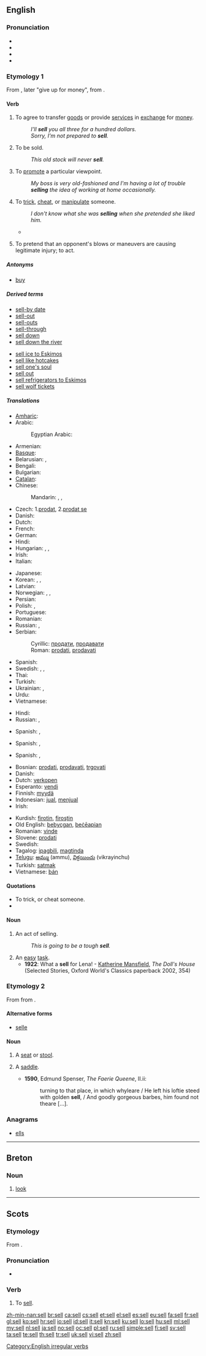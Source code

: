 ==English==

===Pronunciation===
* {{audio|en-us-sell.ogg|Audio (US)}}
* {{IPA|/sɛl/}}
* {{rhymes|ɛl}}
* {{homophones|cell}}

===Etymology 1===
From {{etyl|ang|en}} {{term|sellan||give|lang=ang}}, later "give up for money", from {{proto|Germanic|saljanan|lang=en}}.

====Verb====
{{en-verb|sells|selling|sold|sold}}

# {{transitive or intransitive}} To agree to transfer [[good]]s or provide [[service]]s in [[exchange]] for [[money]].
#: ''I'll '''sell''' you all three for a hundred dollars.''
#: ''Sorry, I'm not prepared to '''sell'''.''
# {{ergative}} To be sold.
#: ''This old stock will never '''sell'''.''
# To [[promote]] a particular viewpoint.
#: ''My boss is very old-fashioned and I'm having a lot of trouble '''selling''' the idea of working at home occasionally.''
# To [[trick]], [[cheat]], or [[manipulate]] someone.
#: ''I don't know what she was '''selling''' when she pretended she liked him.''
#* {{quote-news
|year=2011
|date=January 12
|author=Saj Chowdhury 
|title=Liverpool 2 - 1 Liverpool
|work=BBC
|url=http://news.bbc.co.uk/sport2/hi/football/eng_prem/9345343.stm
|page=
|passage=Raul Meireles was the victim of the home side's hustling on this occasion giving the ball away to the impressive David Vaughan who slipped in Taylor-Fletcher. The striker '''sold''' Daniel Agger with the best dummy of the night before placing his shot past keeper Pepe Reina.}}
# {{context|professional wrestling|slang}} To pretend that an opponent's blows or maneuvers are causing legitimate injury; to act.

=====Antonyms=====
* [[buy]]

=====Derived terms=====
{{rel-top|Terms derived from ''sell''}}
* [[sell-by date]]
* [[sell-out]]
* [[sell-outs]]
* [[sell-through]]
* [[sell down]]
* [[sell down the river]]
{{rel-mid}}
* [[sell ice to Eskimos]]
* [[sell like hotcakes]]
* [[sell one's soul]]
* [[sell out]]
* [[sell refrigerators to Eskimos]]
* [[sell wolf tickets]]
{{rel-bottom}}

=====Translations=====
{{trans-top|to agree to transfer goods or provide services}}
* [[Amharic]]: {{tø|am|መሸጥ|tr=mäšäṭ|sc=Ethi}}
* Arabic: {{t-|ar|باع|tr=baa3a}}
*: Egyptian Arabic: {{tø|arz|باع|tr=baa`|sc=Arab|xs=Egyptian Arabic}}
* Armenian: {{t-|hy|վաճառել|tr=vač̣aṙel}}
* [[Basque]]: {{t|eu|saldu}}
* Belarusian: {{t|be|прадаваць|tr=pradavác’|xs=Belarusian}} {{impf}}, {{t|be|прадаць|tr=pradác’|xs=Belarusian}} {{pf.}}
* Bengali: {{t|bn|বেচা|tr=beca|sc=Beng|xs=Bengali}}
* Bulgarian: {{t+|bg|продавам|tr=prodavam}}
* [[Catalan]]: {{t+|ca|vendre}}
* Chinese:
*: Mandarin: {{t-|cmn|賣|sc=Hani}},  {{t-|cmn|卖|tr=mài|sc=Hani}},  {{t-|cmn|售|tr=shòu|sc=Hani}}
* Czech: 1.[[prodat]], 2.[[prodat se]]
* Danish: {{t-|da|sælge}}
* Dutch: {{t+|nl|verkopen}}
* French: {{t+|fr|vendre}}
* German: {{t+|de|verkaufen}}
* Hindi: {{t+|hi|बेचना|tr=becnā|xs=Hindi}}
* Hungarian: {{t+|hu|ad}},  {{t+|hu|elad}},  {{t|hu|árul}}
* Irish: {{t-|ga|díol|xs=Irish}}
* Italian: {{t+|it|vendere}}
{{trans-mid}}
* Japanese: {{t+|ja|売る|tr=うる, uru}}
* Korean: {{t+|ko|팔다|tr=palda|sc=Hang}}, {{t|ko|장사하다|tr=jangsa-hada|sc=Hang}},  {{t+|ko|판매하다|tr=panmae-hada|sc=Hang}}
* Latvian: {{t|lv|pārdot}}
* Norwegian: {{t|no|få solgt}}, {{t|no|selge}}, {{t|no|bli solgt}}
* Persian: {{t+|fa|فروختن|tr=foruxtan|xs=Persian}}
* Polish: {{t+|pl|sprzedać}},  {{qualifier|imperfective}} {{t+|pl|sprzedawać}}
* Portuguese: {{t+|pt|vender}}
* Romanian: {{t-|ro|vinde}}
* Russian: {{t+|ru|продавать|tr=prodavát’}} {{impf}}, {{t|ru|продать|tr=prodát’}} {{pf}}
* Serbian:
*: Cyrillic: [[продати]], [[продавати]]
*: Roman: [[prodati]], [[prodavati]]
* Spanish: {{t+|es|vender}}
* Swedish: {{t|sv|förråda}}, {{t|sv|idka handel}}, {{t|sv|sälja}}
* Thai: {{t-|th|ขาย|tr=kăai}}
* Turkish: {{t+|tr|satmak}}
* Ukrainian: {{t+|uk|продавати|tr=prodaváty|xs=Ukrainian}} {{impf}}, {{t-|uk|продати|tr=prodáty|xs=Ukrainian}} {{pf.}}
* Urdu: {{t|ur|بیچنا|tr=becnā|xs=Urdu}}
* Vietnamese: {{t+|vi|bán|xs=Vietnamese}}
{{trans-bottom}}

{{trans-top|to be sold}}
* Hindi: {{t|hi|बिकना|tr=biknā|sc=Deva}}
* Russian: {{t+|ru|продаваться|tr=prodavát’sja}} {{impf}}, {{t|ru|продаться|tr=prodát’sja}} {{pf}}
{{trans-mid}}
* Spanish: {{t-|es|venderse}}, {{t+|es|salir}}
{{trans-bottom}}

{{trans-top|to promote a particular viewpoint}}
* Spanish: {{t-|es|intentar}}, {{t+|es|buscar}}
{{trans-mid}}
{{trans-bottom}}

{{trans-top|professional wrestling: to act}}
* Spanish: {{t+|es|actuar}}, {{t-|es|fingir}}
{{trans-mid}}
{{trans-bottom}}

{{checktrans-top}}
* Bosnian: [[prodati]], [[prodavati]], [[trgovati]]
* Danish: {{t|da|sælge}}
* Dutch: [[verkopen]]
* Esperanto: [[vendi]]
* Finnish: [[myydä]]
* Indonesian: [[jual]], [[jual|menjual]]
* Irish: {{t-|ga|díol|xs=Irish}}
{{trans-mid}}
* Kurdish: [[firotin]], [[firoştin]]
* Old English: [[bebycgan]], [[beceapian|beċēapian]]
* Romanian: [[vinde]]
* Slovene: [[prodati]]
* Swedish: {{t|sv|sälja}}
* Tagalog: [[ipagbili]], [[magtinda]]
* [[Telugu]]: [[అమ్ము]] (ammu), [[విక్రయించు]] (vikrayinchu)
* Turkish: [[satmak]]
* Vietnamese: [[bán]]
{{trans-bottom}}

====Quotations====
* To trick, or cheat someone.
* {{quote-book|year=|author=Mark Twain|title=The Adventures of Huckleberry Finn|chapter=23|url=|isbn=|page=|passage=House was jammed again that night, and we '''sold''' this crowd the same way.}}

====Noun====
{{en-noun}}

# An act of selling.
#: ''This is going to be a tough '''sell'''.''
# An [[easy]] [[task]].
#* '''1922''': What a '''sell''' for Lena! - [[w:Katherine Mansfield|Katherine Mansfield]], ''The Doll's House'' (Selected Stories, Oxford World's Classics paperback 2002, 354)

===Etymology 2===
From {{etyl|fr|en}} {{term|selle|lang=fr}} from {{etyl|la|en}} {{term|sella|lang=la}}.

====Alternative forms====
* [[selle]] {{qualifier|obsolete}}

====Noun====
{{en-noun}}

# {{obsolete}} A [[seat]] or [[stool]].
# {{archaic}} A [[saddle]].
#* '''1590''', Edmund Spenser, ''The Faerie Queene'', II.ii:
#*: turning to that place, in which whyleare / He left his loftie steed with golden '''sell''', / And goodly gorgeous barbes, him found not theare [...].

===Anagrams===
* [[ells#English|ells]]

[[Category:English irregular verbs]]

----

==Breton==

===Noun===
{{infl|br|noun}}

# [[look]]

----

==Scots==

===Etymology===
From {{etyl|ang|sco}} {{term|sellan|lang=ang}}.

===Pronunciation===
* {{IPA|/sɛl/|lang=sco}}

===Verb===
{{sco-verb|sells|sellin|'''[[sellt]]''' or '''[[sauld]]'''|'''[[sellt]]''' or '''[[sauld]]'''}}

# To [[#English|sell]].

[[zh-min-nan:sell]]
[[br:sell]]
[[ca:sell]]
[[cs:sell]]
[[et:sell]]
[[el:sell]]
[[es:sell]]
[[eu:sell]]
[[fa:sell]]
[[fr:sell]]
[[gl:sell]]
[[ko:sell]]
[[hr:sell]]
[[io:sell]]
[[id:sell]]
[[it:sell]]
[[kn:sell]]
[[ku:sell]]
[[lo:sell]]
[[hu:sell]]
[[ml:sell]]
[[my:sell]]
[[nl:sell]]
[[ja:sell]]
[[no:sell]]
[[oc:sell]]
[[pl:sell]]
[[ru:sell]]
[[simple:sell]]
[[fi:sell]]
[[sv:sell]]
[[ta:sell]]
[[te:sell]]
[[th:sell]]
[[tr:sell]]
[[uk:sell]]
[[vi:sell]]
[[zh:sell]]